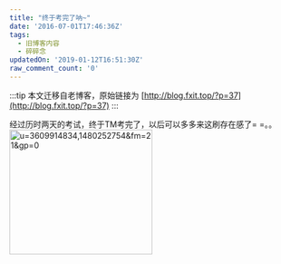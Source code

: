 ```yaml
---
title: "终于考完了呐~"
date: '2016-07-01T17:46:36Z'
tags:
  - 旧博客内容
  - 碎碎念
updatedOn: '2019-01-12T16:51:30Z'
raw_comment_count: '0'
---
```


:::tip
本文迁移自老博客，原始链接为 [http://blog.fxit.top/?p=37](http://blog.fxit.top/?p=37)
:::

   经过历时两天的考试，终于TM考完了，以后可以多多来这刷存在感了= =。。<img src="https://oss.192168123.xyz/image/old-fxblog-img/23a468737fc34cb97734d2f1f5edaa4b.jpg" alt="u=3609914834,1480252754&amp;fm=21&amp;gp=0" width="252" height="220" class="alignnone size-full wp-image-42" />
